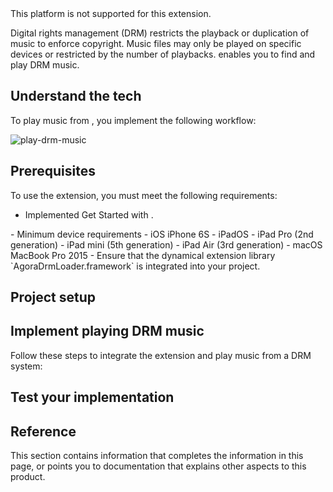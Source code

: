


<PlatformWrapper notAllowed="android">
<PlatformWrapper notAllowed="ios">
<PlatformWrapper notAllowed="macos">
This platform is not supported for this extension.
</PlatformWrapper>
</PlatformWrapper>
</PlatformWrapper>


<PlatformWrapper notAllowed="web">
<PlatformWrapper notAllowed="flutter">
<PlatformWrapper notAllowed="react-native">
<PlatformWrapper notAllowed="electron">
<PlatformWrapper notAllowed="unity">
<PlatformWrapper notAllowed="windows">


Digital rights management (DRM) restricts the playback or duplication of music to enforce copyright. Music files may only be played on specific devices or restricted by the number of playbacks. <Vg k="RTEE_DRM" /> enables you to find and play DRM music.

## Understand the tech

To play music from <Vg k="RTEE_DRM" />, you implement the following workflow:

![play-drm-music](\images\video-sdk\play-drm-music.svg)

## Prerequisites

To use the <Vg k="RTEE_DRM" /> extension, you must meet the following requirements:

- Implemented <Link to="../get-started/get-started-sdk">Get Started with <Vpd k="NAME"/></Link>.
<PlatformWrapper platform="ios">
- Minimum device requirements
    - iOS iPhone 6S
    - iPadOS
    - iPad Pro (2nd generation)
    - iPad mini (5th generation)
    - iPad Air (3rd generation)
    - macOS MacBook Pro 2015
- Ensure that the dynamical extension library `AgoraDrmLoader.framework` is integrated into your project.

</PlatformWrapper>

## Project setup

<ProjectSetup />

## Implement playing DRM music

Follow these steps to integrate the <Vg k="RTEE_DRM" /> extension and play music from a DRM system:

<ProjectImplement />

</PlatformWrapper>
</PlatformWrapper>
</PlatformWrapper>
</PlatformWrapper>
</PlatformWrapper>
</PlatformWrapper>

## Test your implementation

<ProjectTest />

## Reference

This section contains information that completes the information in this page, or points you to documentation that explains other aspects to this product.

<Reference />